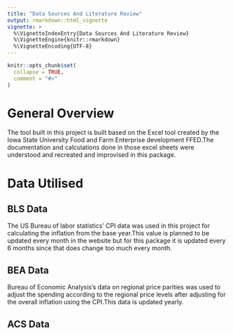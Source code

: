 ```yaml
---
title: "Data Sources And Literature Review"
output: rmarkdown::html_vignette
vignette: >
  %\VignetteIndexEntry{Data Sources And Literature Review}
  %\VignetteEngine{knitr::rmarkdown}
  %\VignetteEncoding{UTF-8}
---
```


```r
knitr::opts_chunk$set(
  collapse = TRUE,
  comment = "#>"
)
```

# General Overview

The tool built in this project is built based on the Excel tool created by the Iowa State University Food and Farm Enterprise development FFED.The documentation and calculations done in those excel sheets were understood and recreated and improvised in this package.

# Data Utilised
## BLS Data
The US Bureau of labor statistics' CPI data was used in this project for calculating the inflation from the base year.This value is planned to be updated every month in the website but for this package it is updated every 6 months since that does change too much every month.

## BEA Data
Bureau of Economic Analysis's data on regional price parities was used to adjust the spending according to the regional price levels after adjusting for the overall inflation using the CPI.This data is updated yearly.

## ACS Data

